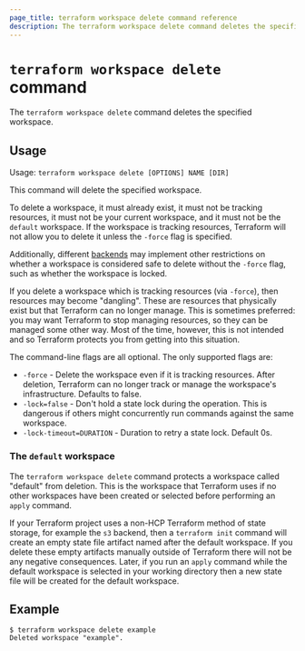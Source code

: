 ```yaml
---
page_title: terraform workspace delete command reference
description: The terraform workspace delete command deletes the specified workspace.
---
```


# `terraform workspace delete` command

The `terraform workspace delete` command deletes the specified workspace.

## Usage

Usage: `terraform workspace delete [OPTIONS] NAME [DIR]`

This command will delete the specified workspace.

To delete a workspace, it must already exist, it must not be tracking resources,
it must not be your current workspace, and it must not be the `default` workspace.
If the workspace is tracking resources, Terraform will not allow you to delete it
unless the `-force` flag is specified.

Additionally, different [backends](/terraform/language/backend#backend-types) may implement other
restrictions on whether a workspace is considered safe to delete without the `-force` flag, such as whether the workspace is locked.

If you delete a workspace which is tracking resources (via `-force`), then resources
may become "dangling". These are resources that physically exist but that
Terraform can no longer manage. This is sometimes preferred: you may want
Terraform to stop managing resources, so they can be managed some other way.
Most of the time, however, this is not intended and so Terraform protects you
from getting into this situation.

The command-line flags are all optional. The only supported flags are:

* `-force` - Delete the workspace even if it is tracking resources. After deletion, Terraform can no longer track or manage the workspace's infrastructure. Defaults to false.
* `-lock=false` - Don't hold a state lock during the operation. This is
  dangerous if others might concurrently run commands against the same
  workspace.
* `-lock-timeout=DURATION` - Duration to retry a state lock. Default 0s.

### The `default` workspace

The `terraform workspace delete` command protects a workspace called "default" from deletion. This is the workspace that Terraform uses if
no other workspaces have been created or selected before performing an `apply` command.

If your Terraform project uses a non-HCP Terraform method of state storage, for example the `s3` backend, then a `terraform init` command will
create an empty state file artifact named after the default workspace. If you delete these empty artifacts manually outside of Terraform
there will not be any negative consequences. Later, if you run an `apply` command while the default workspace is selected in your working
directory then a new state file will be created for the default workspace.

## Example

```
$ terraform workspace delete example
Deleted workspace "example".
```

